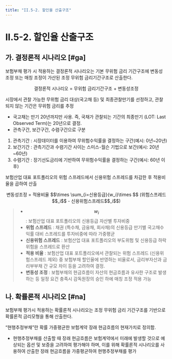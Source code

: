 ```yaml
---
title: "II.5-2. 할인율 산출구조"
---
```


# II.5-2. 할인율 산출구조

## 가. 결정론적 시나리오 [#ga]
보험부채 평가 시 적용하는 결정론적 시나리오는 기본 무위험 금리 기간구조에 변동성 조정 또는 매칭 조정이 가산된 조정 무위험 금리기간구조로 산출한다.

<Callout severity ="success" >

<center>결정론적 시나리오 = 무위험 금리기간구조 + 변동성조정</center>
</Callout>


<TabView>
  <TabPanel header="무위험 금리기간구조">

시장에서 관찰 가능한 무위험 금리 대상(국고채 등) 및 최종관찰만기를 선정하고, 관찰되지 않는 기간은 무위험 금리를 추정
- 국고채는 만기 20년까지만 사용. 즉, 국채가 관찰되는 기간의 최종만기 (LOT: Last Observed Term)는 20년으로 결정.
- 관측구간, 보간구간, 수렴구간으로 구분
1. 관측기간 : 시장데이터를 이용하여 무위험수익률을 결정하는 구간(예시: 0년~20년)
2. 보간기간 : 관측기간과 수렴기간 사이는 스미스-월슨 기법으로 보간(예시: 20년~60년)
3. 수렴기간 : 장기선도금리에 기반하여 무위험수익률을 결정하는 구간(예시: 60년 이후)


  </TabPanel>
  <TabPanel header="변동성 조정">

보험산업 대표 포트폴리오의 위험 스프레드에서 신용위험 스프레드를 차감한 후 적용비율을 곱하여 산출

<Callout severity ="success" >

  <center>변동성조정 = 적용비율 $$\times \sum_{i=신용등급}{w_i}\times $$ (위험스프레드$$_i$$ - 신용위험스프레드$$_i$$)</center>

> - **$$w_i$$** : 보험산업 대표 포트폴리오의 신용등급 자산별 투자비중
> - **위험 스프레드** : 채권 (특수채, 금융채, 회사채)의 신용등급 만기별 국고채수익률 대비 스프레드를 투자비중에 따라 가중평균
> - **신용위험 스프레드** : 보험산업 대표 포트폴리오의 부도위험 및 신용등급 하락위험을 스프레드로 환산
> - **적용 비율** : 보험산업 대표 포트폴리오에서 관찰되는 위험 스프레드 (신용위험스프레드 제외) 중 보험부채 할인율에 반영하는 비율로서, 금리부자산과 금리부부채 간 규모 차이 등을 고려하여 결정.
> - **변동성 조정** : 보험부채의 현금흐름이 자산의 현금흐름과 유사한 구조로 발생하는 등 일정 요건 충족시 감독원장의 승인 하에 매칭 조정 적용 가능
</Callout>
  </TabPanel>

</TabView>




## 나. 확률론적 시나리오 [#na]

보험부채 평가시 적용하는 확률론적 시나리오는 조정 무위험 금리 기간구조를 기반으로 확률론적 금리모형을 통해 산출한다.


<Accordion multiple activeIndex={[]}>
<AccordionTab header="확률론적 시나리오의 필요성">

“현행추정부채”란 확률 가중평균한 보험계약 장래 현금흐름의 현재가치로 정의함.
- 현행추정부채를 산출할 때 장래 현금흐름은 보험계약에서 미래에 발생할 것으로 예상되는 옵션 및 보증을 고려하여 평가해야 하며, 이를 위해 확률론적 시나리오를 사용하여 산출한 장래 현금흐름을 가중평균하여 현행추정부채를 평가

</AccordionTab>
</Accordion>
